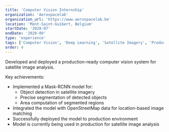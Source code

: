 ```yaml
---
title: 'Computer Vision Internship'
organization: 'Aerospacelab'
organization_url: 'https://www.aerospacelab.be'
location: 'Mont-Saint-Guibert, Belgium'
startDate: '2020-07'
endDate: '2020-09'
type: 'experience'
tags: ['Computer Vision', 'Deep Learning', 'Satellite Imagery', 'Production']
order: 4
---
```


Developed and deployed a production-ready computer vision system for satellite image analysis.

Key achievements:

- Implemented a Mask-RCNN model for:
  - Object detection in satellite imagery
  - Precise segmentation of detected objects
  - Area computation of segmented regions
- Integrated the model with OpenStreetMap data for location-based image matching
- Successfully deployed the model to production environment
- Model is currently being used in production for satellite image analysis
